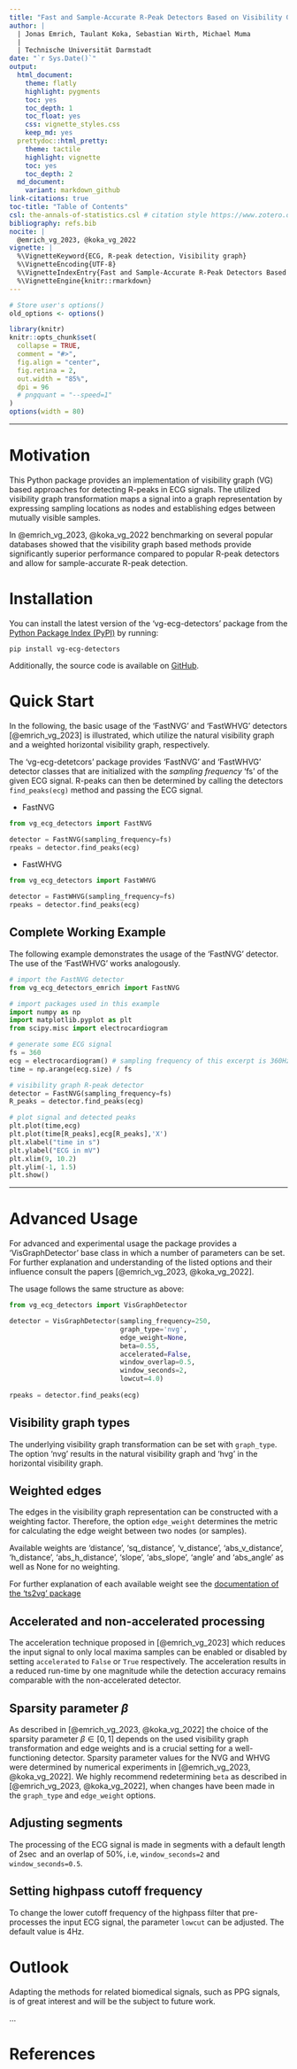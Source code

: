 ```yaml
---
title: "Fast and Sample-Accurate R-Peak Detectors Based on Visibility Graphs"
author: |
  | Jonas Emrich, Taulant Koka, Sebastian Wirth, Michael Muma
  |
  | Technische Universität Darmstadt
date: "`r Sys.Date()`"
output:
  html_document: 
    theme: flatly
    highlight: pygments
    toc: yes
    toc_depth: 1
    toc_float: yes
    css: vignette_styles.css
    keep_md: yes
  prettydoc::html_pretty:
    theme: tactile
    highlight: vignette
    toc: yes
    toc_depth: 2
  md_document:
    variant: markdown_github
link-citations: true
toc-title: "Table of Contents"    
csl: the-annals-of-statistics.csl # citation style https://www.zotero.org/styles
bibliography: refs.bib
nocite: |
  @emrich_vg_2023, @koka_vg_2022
vignette: |
  %\VignetteKeyword{ECG, R-peak detection, Visibility graph}
  %\VignetteEncoding{UTF-8}
  %\VignetteIndexEntry{Fast and Sample-Accurate R-Peak Detectors Based on Visibility Graphs}
  %\VignetteEngine{knitr::rmarkdown}
---
```


```r
# Store user's options()
old_options <- options()

library(knitr)
knitr::opts_chunk$set(
  collapse = TRUE,
  comment = "#>",
  fig.align = "center",
  fig.retina = 2,
  out.width = "85%",
  dpi = 96
  # pngquant = "--speed=1"
)
options(width = 80)
```

------------------------------------------------------------------------

# Motivation

This Python package provides an implementation of visibility graph (VG) based approaches for detecting R-peaks in ECG signals. The utilized visibility graph transformation maps a signal into a graph representation by expressing sampling locations as nodes and establishing edges between mutually visible samples.

In @emrich_vg_2023, @koka_vg_2022 benchmarking on several popular databases showed that the visibility graph based methods provide significantly superior performance compared to popular R-peak detectors and allow for sample-accurate R-peak detection.

# Installation

You can install the latest version of the 'vg-ecg-detectors' package from the [Python Package Index (PyPI)](https://pypi.org/project/vg-ecg-detectors/) by running:

```         
pip install vg-ecg-detectors
```

Additionally, the source code is available on [GitHub](https://github.com/JonasEmrich/vg-ecg-detectors).

# Quick Start

In the following, the basic usage of the 'FastNVG' and 'FastWHVG' detectors [@emrich_vg_2023] is illustrated, which utilize the natural visibility graph and a weighted horizontal visibility graph, respectively.

The 'vg-ecg-detetcors' package provides 'FastNVG' and 'FastWHVG' detector classes that are initialized with the *sampling frequency* 'fs' of the given ECG signal. R-peaks can then be determined by calling the detectors `find_peaks(ecg)` method and passing the ECG signal.

-   FastNVG

```python
from vg_ecg_detectors import FastNVG

detector = FastNVG(sampling_frequency=fs)
rpeaks = detector.find_peaks(ecg)
```

-   FastWHVG

```python
from vg_ecg_detectors import FastWHVG

detector = FastWHVG(sampling_frequency=fs)
rpeaks = detector.find_peaks(ecg)
```

## Complete Working Example

The following example demonstrates the usage of the 'FastNVG' detector. The use of the 'FastWHVG' works analogously.

```python
# import the FastNVG detector
from vg_ecg_detectors_emrich import FastNVG

# import packages used in this example
import numpy as np
import matplotlib.pyplot as plt
from scipy.misc import electrocardiogram

# generate some ECG signal
fs = 360
ecg = electrocardiogram() # sampling frequency of this excerpt is 360Hz
time = np.arange(ecg.size) / fs

# visibility graph R-peak detector
detector = FastNVG(sampling_frequency=fs)
R_peaks = detector.find_peaks(ecg)

# plot signal and detected peaks
plt.plot(time,ecg)
plt.plot(time[R_peaks],ecg[R_peaks],'X')
plt.xlabel("time in s")
plt.ylabel("ECG in mV")
plt.xlim(9, 10.2)
plt.ylim(-1, 1.5)
plt.show()
```

------------------------------------------------------------------------

# Advanced Usage

For advanced and experimental usage the package provides a 'VisGraphDetector' base class in which a number of parameters can be set. For further explanation and understanding of the listed options and their influence consult the papers [@emrich_vg_2023, @koka_vg_2022].

The usage follows the same structure as above:

```python
from vg_ecg_detectors import VisGraphDetector

detector = VisGraphDetector(sampling_frequency=250,
                            graph_type='nvg',
                            edge_weight=None,
                            beta=0.55,
                            accelerated=False,
                            window_overlap=0.5,
                            window_seconds=2,
                            lowcut=4.0)
                            
rpeaks = detector.find_peaks(ecg)
```

## Visibility graph types

The underlying visibility graph transformation can be set with `graph_type`. The option 'nvg' results in the natural visibility graph and 'hvg' in the horizontal visibility graph.

## Weighted edges

The edges in the visibility graph representation can be constructed with a weighting factor. Therefore, the option `edge_weight` determines the metric for calculating the edge weight between two nodes (or samples).

Available weights are 'distance', 'sq_distance', 'v_distance', 'abs_v\_distance', 'h_distance', 'abs_h\_distance', 'slope', 'abs_slope', 'angle' and 'abs_angle' as well as None for no weighting.

For further explanation of each available weight see the [documentation of the 'ts2vg' package](https://cbergillos.com/ts2vg/api/graph_options.html#weighted-graphs)

## Accelerated and non-accelerated processing

The acceleration technique proposed in [@emrich_vg_2023] which reduces the input signal to only local maxima samples can be enabled or disabled by setting `accelerated` to `False` or `True` respectively. The acceleration results in a reduced run-time by one magnitude while the detection accuracy remains comparable with the non-accelerated detector.

## Sparsity parameter $\beta$

As described in [@emrich_vg_2023, @koka_vg_2022] the choice of the sparsity parameter $\beta \in [0, 1]$ depends on the used visibility graph transformation and edge weights and is a crucial setting for a well-functioning detector. Sparsity parameter values for the NVG and WHVG were determined by numerical experiments in [@emrich_vg_2023, @koka_vg_2022]. We highly recommend redetermining `beta` as described in [@emrich_vg_2023, @koka_vg_2022], when changes have been made in the `graph_type` and `edge_weight` options.

## Adjusting segments

The processing of the ECG signal is made in segments with a default length of $2 \sec$ and an overlap of $50\%$, i.e, `window_seconds=2` and `window_seconds=0.5`.

## Setting highpass cutoff frequency

To change the lower cutoff frequency of the highpass filter that pre-processes the input ECG signal, the parameter `lowcut` can be adjusted. The default value is $4 \mathrm{Hz}$.

# Outlook

Adapting the methods for related biomedical signals, such as PPG signals, is of great interest and will be the subject to future work.

...

# References {.unnumbered}

<!-- <div class="tocify-extend-page" data-unique="tocify-extend-page" style="height: 0px;"></div> -->
